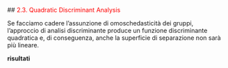##<a name="23_QDA" style="pointer-events: none; cursor: default;" ><font color="red"> 2.3. Quadratic Discriminant Analysis</font></a>

Se facciamo cadere l'assunzione di omoschedasticità dei gruppi, l'approccio di analisi discriminante produce un funzione discriminante quadratica e, di conseguenza, anche la superficie di separazione non sarà più lineare.

**risultati**